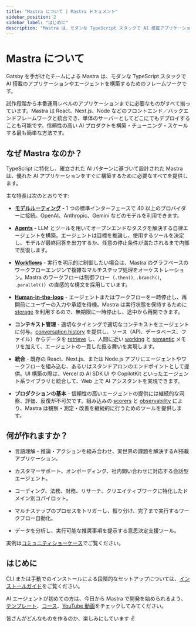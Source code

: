 ```yaml
---
title: "Mastra について | Mastra ドキュメント"
sidebar_position: 2
sidebar_label: "はじめに"
description: "Mastra は、モダンな TypeScript スタックで AI 搭載アプリケーションやエージェントを構築するためのオールインワンのフレームワークです。"
---
```




# Mastra について

Gatsby を手がけたチームによる Mastra は、モダンな TypeScript スタックで AI 搭載のアプリケーションやエージェントを構築するためのフレームワークです。

試作段階から本番運用レベルのアプリケーションまでに必要なものがすべて揃っています。Mastra は React、Next.js、Node などのフロントエンド／バックエンドフレームワークと統合でき、単体のサーバーとしてどこにでもデプロイすることも可能です。信頼性の高い AI プロダクトを構築・チューニング・スケールする最も簡単な方法です。

<YouTube id="8o_Ejbcw5s8" />

## なぜ Mastra なのか？

TypeScript に特化し、確立された AI パターンに基づいて設計された Mastra は、優れた AI アプリケーションをすぐに構築するために必要なすべてを提供します。

主な特長は次のとおりです:

- [**モデルルーティング**](/models) - 1 つの標準インターフェースで 40 以上のプロバイダーに接続。OpenAI、Anthropic、Gemini などのモデルを利用できます。

- [**Agents**](/docs/agents/overview) - LLM とツールを用いてオープンエンドなタスクを解決する自律エージェントを構築。エージェントは目標を推論し、使用するツールを決定し、モデルが最終回答を出力するか、任意の停止条件が満たされるまで内部で反復します。

- [**Workflows**](/docs/workflows/overview) - 実行を明示的に制御したい場合は、Mastra のグラフベースのワークフローエンジンで複雑なマルチステップ処理をオーケストレーション。Mastra のワークフローは制御フロー（`.then()`, `.branch()`, `.parallel()`）の直感的な構文を採用しています。

- [**Human-in-the-loop**](/docs/workflows/suspend-and-resume) - エージェントまたはワークフローを一時停止し、再開前にユーザーの入力や承認を待機。Mastra は実行状態を保持するために [storage](/docs/server-db/storage) を利用するので、無期限に一時停止し、途中から再開できます。

- **コンテキスト管理** - 適切なタイミングで適切なコンテキストをエージェントに付与。[conversation history](/docs/memory/conversation-history) を提供し、ソース（API、データベース、ファイル）からデータを [retrieve](/docs/rag/overview) し、人間に近い [working](/docs/memory/working-memory) と [semantic](/docs/memory/semantic-recall) メモリを加えて、エージェントの一貫した振る舞いを実現します。

- **統合** - 既存の React、Next.js、または Node.js アプリにエージェントやワークフローを組み込む、あるいはスタンドアロンのエンドポイントとして提供。UI 構築の際は、Vercel の AI SDK UI や CopilotKit といったエージェント系ライブラリと統合して、Web 上で AI アシスタントを実現できます。

- **プロダクションの基本** - 信頼性の高いエージェントの提供には継続的な洞察、評価、反復が不可欠です。組み込みの [scorers](/docs/scorers/overview) と [observability](/docs/observability/overview) により、Mastra は観察・測定・改善を継続的に行うためのツールを提供します。

## 何が作れますか？

- 言語理解・推論・アクションを組み合わせ、実世界の課題を解決するAI搭載アプリケーション。

- カスタマーサポート、オンボーディング、社内問い合わせに対応する会話型エージェント。

- コーディング、法務、財務、リサーチ、クリエイティブワークに特化したドメイン別コパイロット。

- マルチステップのプロセスをトリガーし、振り分け、完了まで実行するワークフロー自動化。

- データを分析し、実行可能な推奨事項を提示する意思決定支援ツール。

実例は[コミュニティショーケース](/showcase)でご覧ください。

## はじめに

CLI または手動でのインストールによる段階的なセットアップについては、[インストールガイド](/docs/getting-started/installation)をご覧ください。

AI エージェントが初めての方は、今日から Mastra で開発を始められるよう、[テンプレート](/docs/getting-started/templates)、[コース](https://mastra.ai/book)、[YouTube 動画](https://youtube.com/@mastra-ai)をチェックしてみてください。

皆さんがどんなものを作るのか、楽しみにしています ✌️